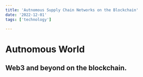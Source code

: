 ---
title: 'Autnomous Supply Chain Networks on the Blockchain'
date: '2022-12-01'
tags: ['technology']

---

# Autnomous World

## Web3 and beyond on the blockchain.